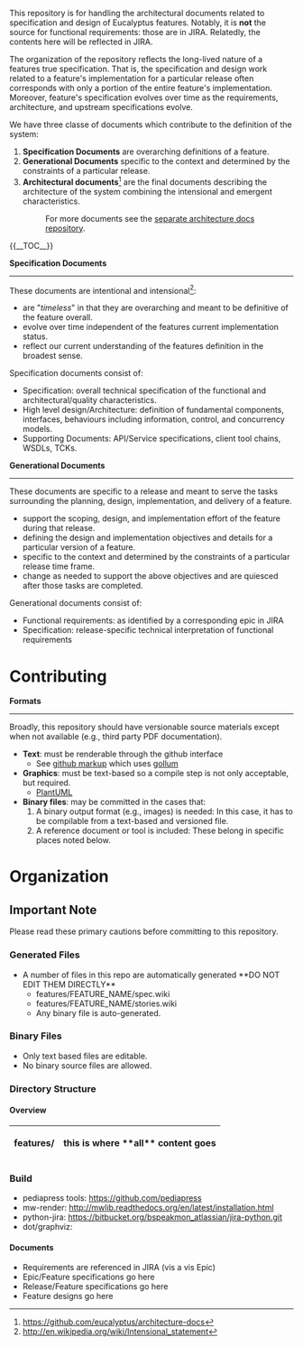 This repository is for handling the architectural documents related to specification and design of Eucalyptus features.  Notably, it is '''not''' the source for functional requirements:  those are in JIRA.  Relatedly, the contents here will be reflected in JIRA.

The organization of the repository reflects the long-lived nature of a features true specification.  That is, the specification and design work related to a feature's implementation for a particular release often corresponds with only a portion of the entire feature's implementation.  Moreover, feature's specification evolves over time as the requirements, architecture, and upstream specifications evolve.

We have three classe of documents which contribute to the definition of the system:
# '''Specification Documents''' are overarching definitions of a feature.
# '''Generational Documents''' specific to the context and determined by the constraints of a particular release.
# '''Architectural documents'''<ref>https://github.com/eucalyptus/architecture-docs</ref> are the final documents describing the architecture of the system combining the intensional and emergent characteristics.
#: For more documents see the [[https://github.com/eucalyptus/architecture-docs|separate architecture docs repository]].

{{__TOC__}}

'''Specification Documents''' 
----
These documents are intentional and intensional<ref>http://en.wikipedia.org/wiki/Intensional_statement</ref>:
* are "''timeless''" in that they are overarching and meant to be definitive of the feature overall.
* evolve over time independent of the features current implementation status.
* reflect our current understanding of the features definition in the broadest sense.

Specification documents consist of:
* Specification:  overall technical specification of the functional and architectural/quality characteristics.
* High level design/Architecture:  definition of fundamental components, interfaces, behaviours including information, control, and concurrency models.
* Supporting Documents: API/Service specifications, client tool chains, WSDLs, TCKs.

'''Generational Documents'''
----
These documents are specific to a release and meant to serve the tasks surrounding the planning, design, implementation, and delivery of a feature.
* support the scoping, design, and implementation effort of the feature during that release.
* defining the design and implementation objectives and details for a particular version of a feature.
* specific to the context and determined by the constraints of a particular release time frame.
* change as needed to support the above objectives and are quiesced after those tasks are completed.

Generational documents consist of:
* Functional requirements: as identified by a corresponding epic in JIRA
* Specification:  release-specific technical interpretation of functional requirements 


= Contributing =
'''Formats'''
----
Broadly, this repository should have versionable source materials except when not available (e.g., third party PDF documentation).

* '''Text''':  must be renderable through the github interface 
** See [[https://github.com/github/markup|github markup]] which uses [[https://github.com/github/gollum|gollum]] 
* '''Graphics''':  must be text-based so a compile step is not only acceptable, but required.  
** [[PlantUML]]
* '''Binary files''': may be committed in the cases that:
*# A binary output format (e.g., images) is needed:  In this case, it has to be compilable from a text-based and versioned file.
*# A reference document or tool is included:  These belong in specific places noted below.

= Organization =
== Important Note ==
Please read these primary cautions before committing to this repository.
=== Generated Files ===
* A number of files in this repo are automatically generated **DO NOT EDIT THEM DIRECTLY**
** features/FEATURE_NAME/spec.wiki
** features/FEATURE_NAME/stories.wiki
** Any binary file is auto-generated.
=== Binary Files ===
* Only text based files are editable.
* No binary source files are allowed.



=== Directory Structure ===
==== Overview ====
{|
! features/
| this is where **all** content goes
|}




=== Build ===
* pediapress tools: https://github.com/pediapress
* mw-render: http://mwlib.readthedocs.org/en/latest/installation.html
* python-jira: https://bitbucket.org/bspeakmon_atlassian/jira-python.git
* dot/graphviz: 

==== Documents ====

* Requirements are referenced in JIRA (vis a vis Epic)
* Epic/Feature specifications go here
* Release/Feature specifications go here
* Feature designs go here



<references/>
